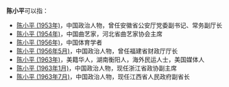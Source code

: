 '''陈小平'''可以指：
* [[陈小平_(1953年)|陈小平 (1953年)]]，中国政治人物，曾任安徽省公安厅党委副书记、常务副厅长
* [[陈小平_(1954年)|陈小平 (1954年)]]，中国曲艺家，河北省曲艺家协会主席
* [[陈小平_(1956年)|陈小平 (1956年)]]，中国体育学者
* [[陈小平_(1956年5月)|陈小平 (1956年5月)]]，中国政治人物，曾任福建省财政厅厅长
* [[陈小平_(1963年)|陈小平 (1963年)]]，美籍华人，湖南衡阳人，海外民运人士，美国媒体人
* [[陈小平_(1963年1月)|陈小平 (1963年1月)]]，中国政治人物，现任浙江省政协副主席
* [[陈小平_(1963年7月)|陈小平 (1963年7月)]]，中国政治人物，现任江西省人民政府副省长

{{Disambiguation|X|Cat=三字陈姓人名消歧义}}